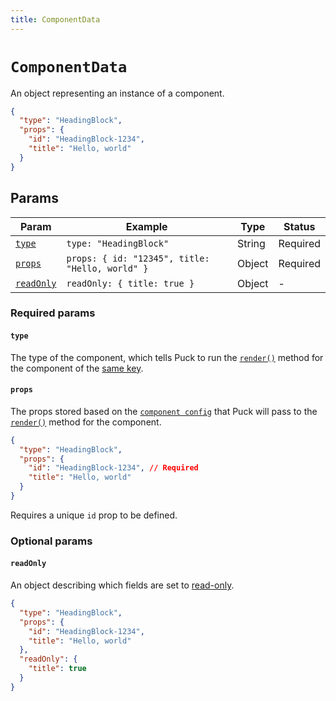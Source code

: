 ```yaml
---
title: ComponentData
---
```


# `ComponentData`

An object representing an instance of a component.

```json
{
  "type": "HeadingBlock",
  "props": {
    "id": "HeadingBlock-1234",
    "title": "Hello, world"
  }
}
```

## Params

| Param                   | Example                                         | Type   | Status   |
| ----------------------- | ----------------------------------------------- | ------ | -------- |
| [`type`](#type)         | `type: "HeadingBlock"`                          | String | Required |
| [`props`](#props)       | `props: { id: "12345", title: "Hello, world" }` | Object | Required |
| [`readOnly`](#readonly) | `readOnly: { title: true }`                     | Object | -        |

### Required params

#### `type`

The type of the component, which tells Puck to run the [`render()`](/docs/api-reference/configuration/component-config#renderprops) method for the component of the [same key](/docs/api-reference/configuration/config#components).

#### `props`

The props stored based on the [`component config`](/docs/api-reference/configuration/component-config) that Puck will pass to the [`render()`](/docs/api-reference/configuration/component-config#renderprops) method for the component.

```json {3-6} copy
{
  "type": "HeadingBlock",
  "props": {
    "id": "HeadingBlock-1234", // Required
    "title": "Hello, world"
  }
}
```

Requires a unique `id` prop to be defined.

### Optional params

#### `readOnly`

An object describing which fields are set to [read-only](/docs/api-reference/configuration/component-config#datareadonly-1).

```json {7-9} copy
{
  "type": "HeadingBlock",
  "props": {
    "id": "HeadingBlock-1234",
    "title": "Hello, world"
  },
  "readOnly": {
    "title": true
  }
}
```
